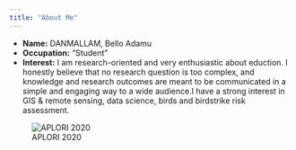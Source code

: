 ```yaml
---
title: "About Me"
---
```


- __Name:__ DANMALLAM, Bello Adamu
- __Occupation:__ "Student"
- __Interest:__ I am research-oriented and very enthusiastic about eduction. I honestly believe that no research question is too complex, and knowledge and research outcomes are meant to be communicated in a simple and engaging way to a wide audience.I have a strong interest in GIS & remote sensing, data science, birds and birdstrike risk assessment. 

![APLORI 2020](me_aplori.jpeg)





